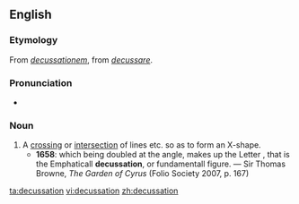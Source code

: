 ==English==

===Etymology===
From {{etyl|la|en}} ''[[decussationem]]'', from ''[[decussare]]''.

===Pronunciation===
* {{IPA|/dɛkʌˈseɪʃən/}}

===Noun===
{{en-noun}}

# A [[crossing]] or [[intersection]] of lines etc. so as to form an X-shape.
#* '''1658''': which being doubled at the angle, makes up the Letter {{lang|grc|χ}}, that is the Emphaticall '''decussation''', or fundamentall figure. — Sir Thomas Browne, ''The Garden of Cyrus'' (Folio Society 2007, p. 167)

[[ta:decussation]]
[[vi:decussation]]
[[zh:decussation]]